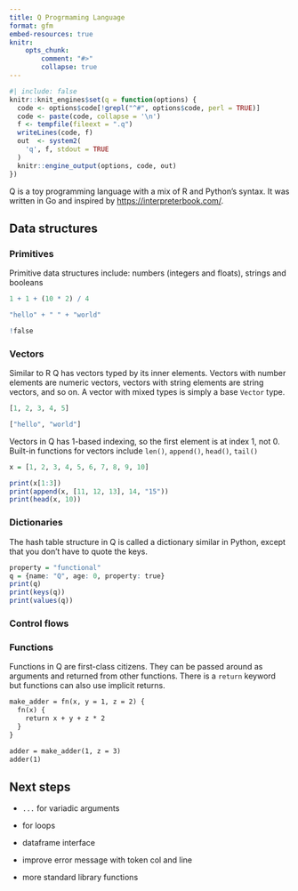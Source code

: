 ```yaml
---
title: Q Progrmaming Language
format: gfm
embed-resources: true
knitr:
    opts_chunk:
        comment: "#>"
        collapse: true
---
```


```r
#| include: false
knitr::knit_engines$set(q = function(options) {
  code <- options$code[!grepl("^#", options$code, perl = TRUE)]
  code <- paste(code, collapse = '\n')
  f <- tempfile(fileext = ".q")
  writeLines(code, f)
  out  <- system2(
    'q', f, stdout = TRUE
  )
  knitr::engine_output(options, code, out)
})
```

Q is a toy programming language with a mix of R and Python's syntax. It was written in Go and inspired by <https://interpreterbook.com/>.


## Data structures

### Primitives



Primitive data structures include: numbers (integers and floats), strings and booleans

```q
1 + 1 + (10 * 2) / 4
```


```q
"hello" + " " + "world"
```

```q
!false
```

### Vectors

Similar to R Q has vectors typed by its inner elements. Vectors with number elements are numeric vectors, vectors with string elements are string vectors, and so on. A vector with mixed types is simply a base `Vector` type.


```q
[1, 2, 3, 4, 5]
```

```q
["hello", "world"]
```

Vectors in Q has 1-based indexing, so the first element is at index 1, not 0. Built-in functions for vectors include `len()`, `append()`, `head()`, `tail()`


```q
x = [1, 2, 3, 4, 5, 6, 7, 8, 9, 10]

print(x[1:3])
print(append(x, [11, 12, 13], 14, "15"))
print(head(x, 10))
```


### Dictionaries

The hash table structure in Q is called a dictionary similar in Python, except that you don't have to quote the keys.


```q
property = "functional"
q = {name: "Q", age: 0, property: true}
print(q)
print(keys(q))
print(values(q))
```

### Control flows


### Functions

Functions in Q are first-class citizens. They can be passed around as arguments and returned from other functions. There is a `return` keyword but functions can also use implicit returns.


```markdown
make_adder = fn(x, y = 1, z = 2) {
  fn(x) {
    return x + y + z * 2
  }
}

adder = make_adder(1, z = 3)
adder(1)
```

## Next steps

* `...` for variadic arguments

* for loops

* dataframe interface

* improve error message with token col and line

* more standard library functions

